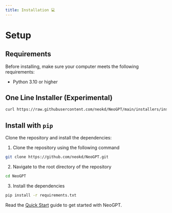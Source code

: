 ```yaml
---
title: Installation 💻
---
```


# Setup


## Requirements
Before installing, make sure your computer meets the following requirements:

- Python 3.10 or higher


## One Line Installer (Experimental)

```bash
curl https://raw.githubusercontent.com/neokd/NeoGPT/main/installers/install.sh -o install.sh && bash install.sh
```


## Install with `pip`

Clone the repository and install the dependencies:

1. Clone the repository using the following command
```bash 
git clone https://github.com/neokd/NeoGPT.git
```

2. Navigate to the root directory of the repository

```bash 
cd NeoGPT
```

3. Install the dependencies

```bash
pip install -r requirements.txt
```


Read the [Quick Start](/guides/quick-start) guide to get started with NeoGPT.